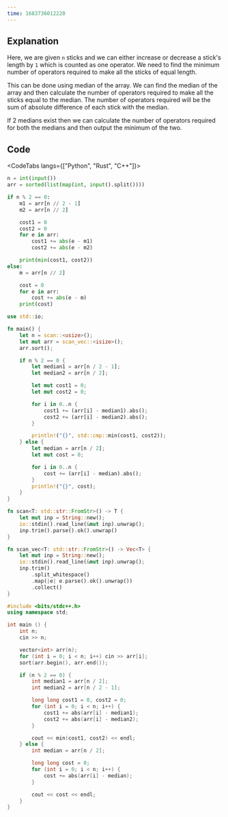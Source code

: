 ```yaml
---
time: 1683736012220
---
```


## Explanation

Here, we are given `n` sticks and we can either increase or decrease a stick's length by `1` which is counted as one operator. We need to find the minimum number of operators required to make all the sticks of equal length.

This can be done using median of the array. We can find the median of the array and then calculate the number of operators required to make all the sticks equal to the median. The number of operators required will be the sum of absolute difference of each stick with the median.

If 2 medians exist then we can calculate the number of operators required for both the medians and then output the minimum of the two.

## Code

<CodeTabs langs={["Python", "Rust", "C++"]}>

```python
n = int(input())
arr = sorted(list(map(int, input().split())))

if n % 2 == 0:
    m1 = arr[n // 2 - 1]
    m2 = arr[n // 2]

    cost1 = 0
    cost2 = 0
    for e in arr:
        cost1 += abs(e - m1)
        cost2 += abs(e - m2)

    print(min(cost1, cost2))
else:
    m = arr[n // 2]

    cost = 0
    for e in arr:
        cost += abs(e - m)
    print(cost)
```

```rust
use std::io;

fn main() {
    let n = scan::<usize>();
    let mut arr = scan_vec::<isize>();
    arr.sort();

    if n % 2 == 0 {
        let median1 = arr[n / 2 - 1];
        let median2 = arr[n / 2];

        let mut cost1 = 0;
        let mut cost2 = 0;

        for i in 0..n {
            cost1 += (arr[i] - median1).abs();
            cost2 += (arr[i] - median2).abs();
        }

        println!("{}", std::cmp::min(cost1, cost2));
    } else {
        let median = arr[n / 2];
        let mut cost = 0;

        for i in 0..n {
            cost += (arr[i] - median).abs();
        }
        println!("{}", cost);
    }
}

fn scan<T: std::str::FromStr>() -> T {
    let mut inp = String::new();
    io::stdin().read_line(&mut inp).unwrap();
    inp.trim().parse().ok().unwrap()
}

fn scan_vec<T: std::str::FromStr>() -> Vec<T> {
    let mut inp = String::new();
    io::stdin().read_line(&mut inp).unwrap();
    inp.trim()
        .split_whitespace()
        .map(|e| e.parse().ok().unwrap())
        .collect()
}
```

```cpp
#include <bits/stdc++.h>
using namespace std;

int main () {
    int n;
    cin >> n;

    vector<int> arr(n);
    for (int i = 0; i < n; i++) cin >> arr[i];
    sort(arr.begin(), arr.end());

    if (n % 2 == 0) {
        int median1 = arr[n / 2];
        int median2 = arr[n / 2 - 1];

        long long cost1 = 0, cost2 = 0;
        for (int i = 0; i < n; i++) {
            cost1 += abs(arr[i] - median1);
            cost2 += abs(arr[i] - median2);
        }

        cout << min(cost1, cost2) << endl;
    } else {
        int median = arr[n / 2];

        long long cost = 0;
        for (int i = 0; i < n; i++) {
            cost += abs(arr[i] - median);
        }

        cout << cost << endl;
    }
}
```

</CodeTabs>
